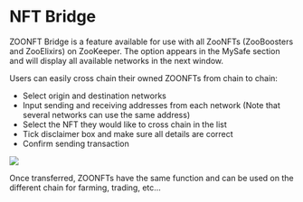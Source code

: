 # NFT Bridge

ZOONFT Bridge is a feature available for use with all ZooNFTs (ZooBoosters and ZooElixirs) on ZooKeeper. The option appears in the MySafe section and will display all available networks in the next window.

Users can easily cross chain their owned ZOONFTs from chain to chain:

* Select origin and destination networks
* Input sending and receiving addresses from each network
(Note that several networks can use the same address)
* Select the NFT they would like to cross chain in the list
* Tick disclaimer box and make sure all details are correct
* Confirm sending transaction

![](/nftbridge.jpg)

Once transferred, ZOONFTs have the same function and can be used on the different chain for farming, trading, etc...
